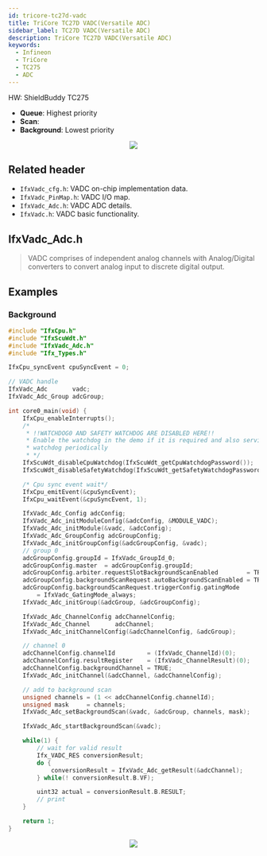 ```yaml
---
id: tricore-tc27d-vadc
title: TriCore TC27D VADC(Versatile ADC)
sidebar_label: TC27D VADC(Versatile ADC)
description: TriCore TC27D VADC(Versatile ADC)
keywords:
  - Infineon
  - TriCore
  - TC275
  - ADC
---
```



HW: ShieldBuddy TC275

- **Queue**: Highest priority
- **Scan**:
- **Background**: Lowest priority

<center>
	<img src={useBaseUrl('img/mcu/infineon/vadc-priority.png')} />
</center>

## Related header

- `IfxVadc_cfg.h`: VADC on-chip implementation data.
- `IfxVadc_PinMap.h`: VADC I/O map.
- `IfxVadc_Adc.h`: VADC ADC details.
- `IfxVadc.h`: VADC basic functionality.

## IfxVadc_Adc.h

> VADC comprises of independent analog channels with Analog/Digital converters to convert analog input to discrete digital output.

## Examples

### Background

```c
#include "IfxCpu.h"
#include "IfxScuWdt.h"
#include "IfxVadc_Adc.h"
#include "Ifx_Types.h"

IfxCpu_syncEvent cpuSyncEvent = 0;

// VADC handle
IfxVadc_Adc       vadc;
IfxVadc_Adc_Group adcGroup;

int core0_main(void) {
    IfxCpu_enableInterrupts();
    /*
     * !!WATCHDOG0 AND SAFETY WATCHDOG ARE DISABLED HERE!!
     * Enable the watchdog in the demo if it is required and also service the
     * watchdog periodically
     * */
    IfxScuWdt_disableCpuWatchdog(IfxScuWdt_getCpuWatchdogPassword());
    IfxScuWdt_disableSafetyWatchdog(IfxScuWdt_getSafetyWatchdogPassword());

    /* Cpu sync event wait*/
    IfxCpu_emitEvent(&cpuSyncEvent);
    IfxCpu_waitEvent(&cpuSyncEvent, 1);

    IfxVadc_Adc_Config adcConfig;
    IfxVadc_Adc_initModuleConfig(&adcConfig, &MODULE_VADC);
    IfxVadc_Adc_initModule(&vadc, &adcConfig);
    IfxVadc_Adc_GroupConfig adcGroupConfig;
    IfxVadc_Adc_initGroupConfig(&adcGroupConfig, &vadc);
    // group 0
    adcGroupConfig.groupId = IfxVadc_GroupId_0;
    adcGroupConfig.master  = adcGroupConfig.groupId;
    adcGroupConfig.arbiter.requestSlotBackgroundScanEnabled        = TRUE;
    adcGroupConfig.backgroundScanRequest.autoBackgroundScanEnabled = TRUE;
    adcGroupConfig.backgroundScanRequest.triggerConfig.gatingMode
        = IfxVadc_GatingMode_always;
    IfxVadc_Adc_initGroup(&adcGroup, &adcGroupConfig);

    IfxVadc_Adc_ChannelConfig adcChannelConfig;
    IfxVadc_Adc_Channel       adcChannel;
    IfxVadc_Adc_initChannelConfig(&adcChannelConfig, &adcGroup);

    // channel 0
    adcChannelConfig.channelId         = (IfxVadc_ChannelId)(0);
    adcChannelConfig.resultRegister    = (IfxVadc_ChannelResult)(0);
    adcChannelConfig.backgroundChannel = TRUE;
    IfxVadc_Adc_initChannel(&adcChannel, &adcChannelConfig);

    // add to background scan
    unsigned channels = (1 << adcChannelConfig.channelId);
    unsigned mask     = channels;
    IfxVadc_Adc_setBackgroundScan(&vadc, &adcGroup, channels, mask);

    IfxVadc_Adc_startBackgroundScan(&vadc);

    while(1) {
        // wait for valid result
        Ifx_VADC_RES conversionResult;
        do {
            conversionResult = IfxVadc_Adc_getResult(&adcChannel);
        } while(! conversionResult.B.VF);

        uint32 actual = conversionResult.B.RESULT;
        // print
    }

    return 1;
}
```

<center>
	<img src={useBaseUrl('img/mcu/infineon/vadc-read-and-plot.png')} />
</center>
